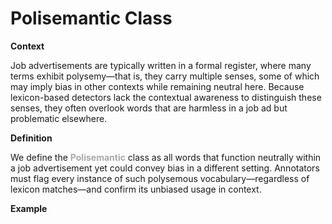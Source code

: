 # Polisemantic Class

**Context** 

Job advertisements are typically written in a formal register, where many terms exhibit polysemy—that is, they carry multiple senses, some of which may imply bias in other contexts while remaining neutral here. Because lexicon-based detectors lack the contextual awareness to distinguish these senses, they often overlook words that are harmless in a job ad but problematic elsewhere.


**Definition** 

We define the [**Polisemantic**]{style="color: #a9a9a9;"} class as all words that function neutrally within a job advertisement yet could convey bias in a different setting. Annotators must flag every instance of such polysemous vocabulary—regardless of lexicon matches—and confirm its unbiased usage in context.


**Example**

